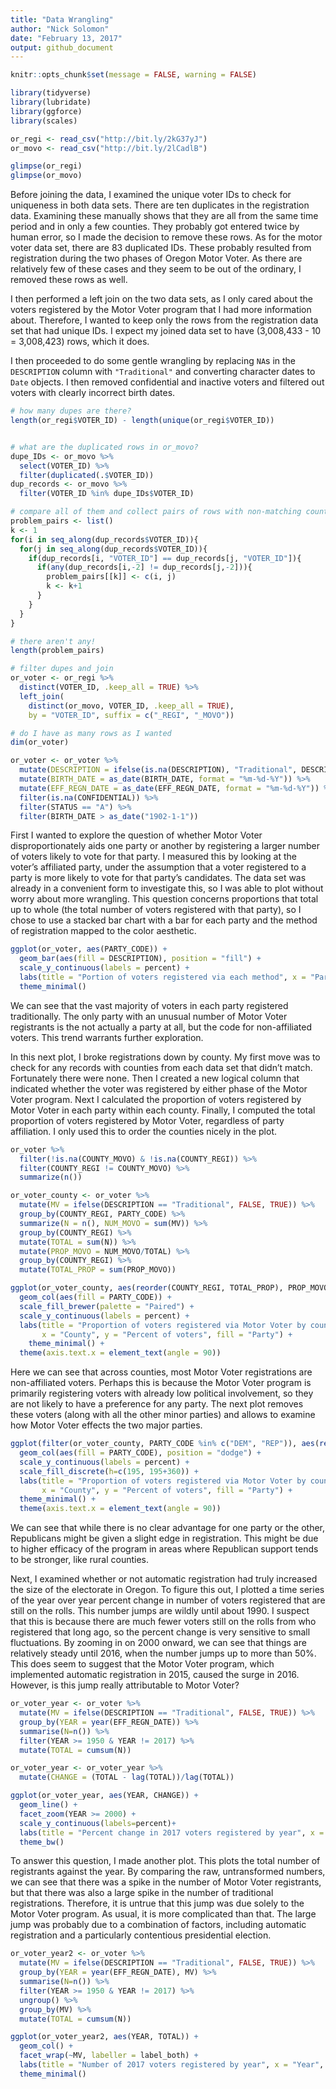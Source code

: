 ```yaml
---
title: "Data Wrangling"
author: "Nick Solomon"
date: "February 13, 2017"
output: github_document
---
```


```r
knitr::opts_chunk$set(message = FALSE, warning = FALSE)
```

```r
library(tidyverse)
library(lubridate)
library(ggforce)
library(scales)
```

```r
or_regi <- read_csv("http://bit.ly/2kG37yJ")
or_movo <- read_csv("http://bit.ly/2lCadlB")

glimpse(or_regi)
glimpse(or_movo)
```

Before joining the data, I examined the unique voter IDs to check for uniqueness in both data sets. There are ten duplicates in the registration data. Examining these manually shows that they are all from the same time period and in only a few counties. They probably got entered twice by human error, so I made the decision to remove these rows. As for the motor voter data set, there are 83 duplicated IDs. These probably resulted from registration during the two phases of Oregon Motor Voter. As there are relatively few of these cases and they seem to be out of the ordinary, I removed these rows as well.

I then performed a left join on the two data sets, as I only cared about the voters registered by the Motor Voter program that I had more information about. Therefore, I wanted to keep only the rows from the registration data set that had unique IDs. I expect my joined data set to have \(3,008,433 - 10 = 3,008,423\) rows, which it does.

I then proceeded to do some gentle wrangling by replacing `NA`s in the `DESCRIPTION` column with `"Traditional"` and converting character dates to `Date` objects. I then removed confidential and inactive voters and filtered out voters with clearly incorrect birth dates.

```r
# how many dupes are there?
length(or_regi$VOTER_ID) - length(unique(or_regi$VOTER_ID))


# what are the duplicated rows in or_movo?
dupe_IDs <- or_movo %>% 
  select(VOTER_ID) %>% 
  filter(duplicated(.$VOTER_ID))
dup_records <- or_movo %>% 
  filter(VOTER_ID %in% dupe_IDs$VOTER_ID)

# compare all of them and collect pairs of rows with non-matching county
problem_pairs <- list()
k <- 1
for(i in seq_along(dup_records$VOTER_ID)){
  for(j in seq_along(dup_records$VOTER_ID)){
    if(dup_records[i, "VOTER_ID"] == dup_records[j, "VOTER_ID"]){
      if(any(dup_records[i,-2] != dup_records[j,-2])){
        problem_pairs[[k]] <- c(i, j)
        k <- k+1
      }
    }
  }
}

# there aren't any!
length(problem_pairs)

# filter dupes and join
or_voter <- or_regi %>% 
  distinct(VOTER_ID, .keep_all = TRUE) %>% 
  left_join(
    distinct(or_movo, VOTER_ID, .keep_all = TRUE),
    by = "VOTER_ID", suffix = c("_REGI", "_MOVO"))

# do I have as many rows as I wanted
dim(or_voter)

or_voter <- or_voter %>%
  mutate(DESCRIPTION = ifelse(is.na(DESCRIPTION), "Traditional", DESCRIPTION)) %>% 
  mutate(BIRTH_DATE = as_date(BIRTH_DATE, format = "%m-%d-%Y")) %>% 
  mutate(EFF_REGN_DATE = as_date(EFF_REGN_DATE, format = "%m-%d-%Y")) %>% 
  filter(is.na(CONFIDENTIAL)) %>% 
  filter(STATUS == "A") %>% 
  filter(BIRTH_DATE > as_date("1902-1-1"))
```

First I wanted to explore the question of whether Motor Voter disproportionately aids one party or another by registering a larger number of voters likely to vote for that party. I measured this by looking at the voter's affiliated party, under the assumption that a voter registered to a party is more likely to vote for that party's candidates. The data set was already in a convenient form to investigate this, so I was able to plot without worry about more wrangling. This question concerns proportions that total up to whole (the total number of voters registered with that party), so I chose to use a stacked bar chart with a bar for each party and the method of registration mapped to the color aesthetic.

```r
ggplot(or_voter, aes(PARTY_CODE)) + 
  geom_bar(aes(fill = DESCRIPTION), position = "fill") +
  scale_y_continuous(labels = percent) +
  labs(title = "Portion of voters registered via each method", x = "Party", fill = "Registration method", y = "Percent of voters") +
  theme_minimal()
```

We can see that the vast majority of voters in each party registered traditionally. The only party with an unusual number of Motor Voter registrants is the not actually a party at all, but the code for non-affiliated voters. This trend warrants further exploration. 

In this next plot, I broke registrations down by county. My first move was to check for any records with counties from each data set that didn't match. Fortunately there were none. Then I created a new logical column that indicated whether the voter was registered by either phase of the Motor Voter program. Next I calculated the proportion of voters registered by Motor Voter in each party within each county. Finally, I computed the total proportion of voters registered by Motor Voter, regardless of party affiliation. I only used this to order the counties nicely in the plot.

```r
or_voter %>%
  filter(!is.na(COUNTY_MOVO) & !is.na(COUNTY_REGI)) %>%
  filter(COUNTY_REGI != COUNTY_MOVO) %>%
  summarize(n())

or_voter_county <- or_voter %>%
  mutate(MV = ifelse(DESCRIPTION == "Traditional", FALSE, TRUE)) %>% 
  group_by(COUNTY_REGI, PARTY_CODE) %>% 
  summarize(N = n(), NUM_MOVO = sum(MV)) %>% 
  group_by(COUNTY_REGI) %>% 
  mutate(TOTAL = sum(N)) %>% 
  mutate(PROP_MOVO = NUM_MOVO/TOTAL) %>% 
  group_by(COUNTY_REGI) %>% 
  mutate(TOTAL_PROP = sum(PROP_MOVO))

ggplot(or_voter_county, aes(reorder(COUNTY_REGI, TOTAL_PROP), PROP_MOVO)) + 
  geom_col(aes(fill = PARTY_CODE)) +
  scale_fill_brewer(palette = "Paired") +
  scale_y_continuous(labels = percent) +
  labs(title = "Proportion of voters registered via Motor Voter by county", 
       x = "County", y = "Percent of voters", fill = "Party") +
    theme_minimal() +
  theme(axis.text.x = element_text(angle = 90))
```

Here we can see that across counties, most Motor Voter registrations are non-affiliated voters. Perhaps this is because the Motor Voter program is primarily registering voters with already low political involvement, so they are not likely to have a preference for any party. The next plot removes these voters (along with all the other minor parties) and allows to examine how Motor Voter effects the two major parties.

```r
ggplot(filter(or_voter_county, PARTY_CODE %in% c("DEM", "REP")), aes(reorder(COUNTY_REGI, TOTAL_PROP), PROP_MOVO)) +
  geom_col(aes(fill = PARTY_CODE), position = "dodge") +
  scale_y_continuous(labels = percent) +
  scale_fill_discrete(h=c(195, 195+360)) +
  labs(title = "Proportion of voters registered via Motor Voter by county", 
       x = "County", y = "Percent of voters", fill = "Party") +
  theme_minimal() +
  theme(axis.text.x = element_text(angle = 90))
```

We can see that while there is no clear advantage for one party or the other, Republicans might be given a slight edge in registration. This might be due to higher efficacy of the program in areas where Republican support tends to be stronger, like rural counties.

Next, I examined whether or not automatic registration had truly increased the size of the electorate in Oregon. To figure this out, I plotted a time series of the year over year percent change in number of voters registered that are still on the rolls. This number jumps are wildly until about 1990. I suspect that this is because there are much fewer voters still on the rolls from who registered that long ago, so the percent change is very sensitive to small fluctuations. By zooming in on 2000 onward, we can see that things are relatively steady until 2016, when the number jumps up to more than 50%. This does seem to suggest that the Motor Voter program, which implemented automatic registration in 2015, caused the surge in 2016. However, is this jump really attributable to Motor Voter?

```r
or_voter_year <- or_voter %>%
  mutate(MV = ifelse(DESCRIPTION == "Traditional", FALSE, TRUE)) %>%
  group_by(YEAR = year(EFF_REGN_DATE)) %>% 
  summarise(N=n()) %>% 
  filter(YEAR >= 1950 & YEAR != 2017) %>% 
  mutate(TOTAL = cumsum(N))

or_voter_year <- or_voter_year %>%
  mutate(CHANGE = (TOTAL - lag(TOTAL))/lag(TOTAL))

ggplot(or_voter_year, aes(YEAR, CHANGE)) +
  geom_line() +
  facet_zoom(YEAR >= 2000) +
  scale_y_continuous(labels=percent)+
  labs(title = "Percent change in 2017 voters registered by year", x = "Year", y = "Percent change") +
  theme_bw()
```

To answer this question, I made another plot. This plots the total number of registrants against the year. By comparing the raw, untransformed numbers, we can see that there was a spike in the number of Motor Voter registrants, but that there was also a large spike in the number of traditional registrations. Therefore, it is untrue that this jump was due solely to the Motor Voter program. As usual, it is more complicated than that. The large jump was probably due to a combination of factors, including automatic registration and a particularly contentious presidential election. 

```r
or_voter_year2 <- or_voter %>%
  mutate(MV = ifelse(DESCRIPTION == "Traditional", FALSE, TRUE)) %>%
  group_by(YEAR = year(EFF_REGN_DATE), MV) %>% 
  summarise(N=n()) %>% 
  filter(YEAR >= 1950 & YEAR != 2017) %>% 
  ungroup() %>% 
  group_by(MV) %>% 
  mutate(TOTAL = cumsum(N))

ggplot(or_voter_year2, aes(YEAR, TOTAL)) +
  geom_col() +
  facet_wrap(~MV, labeller = label_both) +
  labs(title = "Number of 2017 voters registered by year", x = "Year", y = "Number of voters") +
  theme_minimal()
```
